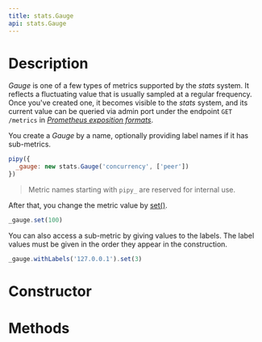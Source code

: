 ```yaml
---
title: stats.Gauge
api: stats.Gauge
---
```


# Description

_Gauge_ is one of a few types of metrics supported by the _stats_ system. It reflects a fluctuating value that is usually sampled at a regular frequency. Once you've created one, it becomes visible to the _stats_ system, and its current value can be queried via admin port under the endpoint `GET /metrics` in [_Prometheus exposition formats_](https://prometheus.io/docs/instrumenting/exposition_formats/).

You create a _Gauge_ by a name, optionally providing label names if it has sub-metrics.

``` js
pipy({
  _gauge: new stats.Gauge('concurrency', ['peer'])
})
```

> Metric names starting with `pipy_` are reserved for internal use.

After that, you change the metric value by [set()](/reference/api/stats/Gauge/set).

``` js
_gauge.set(100)
```

You can also access a sub-metric by giving values to the labels. The label values must be given in the order they appear in the construction.

``` js
_gauge.withLabels('127.0.0.1').set(3)
```

# Constructor

<Constructor/>

# Methods

<Methods/>
